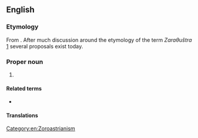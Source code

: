 ==English==
{{wikipedia}}

===Etymology===
From {{etyl|ae|en}} {{m|ae|sc=Avst|𐬰𐬀𐬭𐬀𐬚𐬎𐬱𐬙𐬭𐬀}}. After much discussion around the etymology of the term ''Zaraθuštra'' [http://www.iranicaonline.org/articles/zoroaster-i-the-name] several proposals exist today.

===Proper noun===
{{en-proper noun|-}}

# {{alternative form of|en|Zoroaster}}

====Related terms====
* {{l|en|Zarathustrian}}

====Translations====
{{trans-see|Zoroaster}}

[[Category:en:Zoroastrianism]]